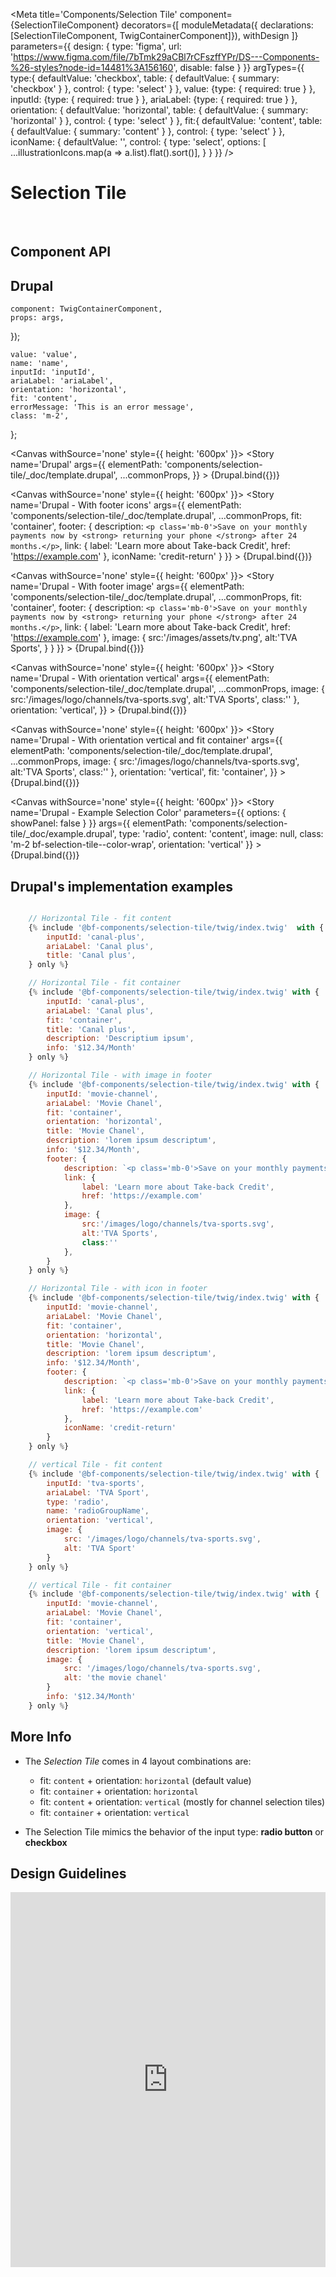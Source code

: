 

<Meta
    title='Components/Selection Tile'
    component={SelectionTileComponent}
    decorators={[
        moduleMetadata({ declarations: [SelectionTileComponent, TwigContainerComponent]}),
        withDesign
    ]}
    parameters={{
        design: {
            type: 'figma',
            url: 'https://www.figma.com/file/7bTmk29aCBl7rCFszffYPr/DS---Components-%26-styles?node-id=14481%3A156160',
            disable: false
        }
    }}
    argTypes={{
        type:{
            defaultValue: 'checkbox',
            table: { defaultValue: { summary: 'checkbox' } },
            control: { type: 'select' }
        },
        value: {type: { required: true } },
        inputId: {type: { required: true } },
        ariaLabel: {type: { required: true } },
        orientation: {
            defaultValue: 'horizontal',
            table: { defaultValue: { summary: 'horizontal' } },
            control: { type: 'select' }
        },
        fit:{
            defaultValue: 'content',
            table: { defaultValue: { summary: 'content' } },
            control: { type: 'select' }
        },
        iconName: {
            defaultValue: '',
            control: {
                type: 'select',
                options: [ ...illustrationIcons.map(a => a.list).flat().sort()],
            }
        }
    }}
/>

# Selection Tile

<br/>


## Component API

<ArgsTable of={SelectionTileComponent} />


## Drupal

    component: TwigContainerComponent,
    props: args,
});

    value: 'value',
    name: 'name',
    inputId: 'inputId',
    ariaLabel: 'ariaLabel',
    orientation: 'horizontal',
    fit: 'content',
    errorMessage: 'This is an error message',
    class: 'm-2',
};

<Canvas withSource='none' style={{ height: '600px' }}>
    <Story
        name='Drupal'
        args={{
            elementPath: 'components/selection-tile/_doc/template.drupal',
            ...commonProps,
        }}
    >
        {Drupal.bind({})}
    </Story>
</Canvas>

<Canvas withSource='none' style={{ height: '600px' }}>
    <Story
        name='Drupal - With footer icons'
        args={{
            elementPath: 'components/selection-tile/_doc/template.drupal',
            ...commonProps,
            fit: 'container',
            footer: {
                description: `<p class='mb-0'>Save on your monthly payments now by <strong> returning your phone </strong> after 24 months.</p>`,
                link: {
                    label: 'Learn more about Take-back Credit',
                    href: 'https://example.com'
                },
                iconName: 'credit-return'
            }
        }}
    >
        {Drupal.bind({})}
    </Story>
</Canvas>

<Canvas withSource='none' style={{ height: '600px' }}>
    <Story
        name='Drupal - With footer image'
        args={{
            elementPath: 'components/selection-tile/_doc/template.drupal',
            ...commonProps,
            fit: 'container',
            footer: {
                description: `<p class='mb-0'>Save on your monthly payments now by <strong> returning your phone </strong> after 24 months.</p>`,
                link: {
                    label: 'Learn more about Take-back Credit',
                    href: 'https://example.com'
                },
                image: {
                    src:'/images/assets/tv.png',
                    alt:'TVA Sports',
                }
            }
        }}
    >
        {Drupal.bind({})}
    </Story>
</Canvas>

<Canvas withSource='none' style={{ height: '600px' }}>
    <Story
        name='Drupal - With orientation vertical'
        args={{
            elementPath: 'components/selection-tile/_doc/template.drupal',
            ...commonProps,
            image: {
                src:'/images/logo/channels/tva-sports.svg',
                alt:'TVA Sports',
                class:''
            },
            orientation: 'vertical',
        }}
    >
        {Drupal.bind({})}
    </Story>
</Canvas>

<Canvas withSource='none' style={{ height: '600px' }}>
    <Story
        name='Drupal - With orientation vertical and fit container'
        args={{
            elementPath: 'components/selection-tile/_doc/template.drupal',
            ...commonProps,
            image: {
                src:'/images/logo/channels/tva-sports.svg',
                alt:'TVA Sports',
                class:''
            },
            orientation: 'vertical',
            fit: 'container',
        }}
    >
        {Drupal.bind({})}
    </Story>
</Canvas>

<Canvas withSource='none' style={{ height: '600px' }}>
    <Story
        name='Drupal - Example Selection Color'
        parameters={{ options: { showPanel: false } }}
        args={{
            elementPath: 'components/selection-tile/_doc/example.drupal',
            type: 'radio',
            content: 'content',
            image: null,
            class: 'm-2 bf-selection-tile--color-wrap',
            orientation: 'vertical'
        }}
    >
        {Drupal.bind({})}
    </Story>
</Canvas>


## Drupal's implementation examples

```jsx

    // Horizontal Tile - fit content
    {% include '@bf-components/selection-tile/twig/index.twig'  with {
        inputId: 'canal-plus',
        ariaLabel: 'Canal plus',
        title: 'Canal plus',
    } only %}

    // Horizontal Tile - fit container
    {% include '@bf-components/selection-tile/twig/index.twig' with {
        inputId: 'canal-plus',
        ariaLabel: 'Canal plus',
        fit: 'container',
        title: 'Canal plus',
        description: 'Descriptium ipsum',
        info: '$12.34/Month'
    } only %}

    // Horizontal Tile - with image in footer
    {% include '@bf-components/selection-tile/twig/index.twig' with {
        inputId: 'movie-channel',
        ariaLabel: 'Movie Chanel',
        fit: 'container',
        orientation: 'horizontal',
        title: 'Movie Chanel',
        description: 'lorem ipsum descriptum',
        info: '$12.34/Month',
        footer: {
            description: `<p class='mb-0'>Save on your monthly payments now by <strong> returning your phone </strong> after 24 months.</p>`,
            link: {
                label: 'Learn more about Take-back Credit',
                href: 'https://example.com'
            },
            image: {
                src:'/images/logo/channels/tva-sports.svg',
                alt:'TVA Sports',
                class:''
            },
        }
    } only %}

    // Horizontal Tile - with icon in footer
    {% include '@bf-components/selection-tile/twig/index.twig' with {
        inputId: 'movie-channel',
        ariaLabel: 'Movie Chanel',
        fit: 'container',
        orientation: 'horizontal',
        title: 'Movie Chanel',
        description: 'lorem ipsum descriptum',
        info: '$12.34/Month',
        footer: {
            description: `<p class='mb-0'>Save on your monthly payments now by <strong> returning your phone </strong> after 24 months.</p>`,
            link: {
                label: 'Learn more about Take-back Credit',
                href: 'https://example.com'
            },
            iconName: 'credit-return'
        }
    } only %}

    // vertical Tile - fit content
    {% include '@bf-components/selection-tile/twig/index.twig' with {
        inputId: 'tva-sports',
        ariaLabel: 'TVA Sport',
        type: 'radio',
        name: 'radioGroupName',
        orientation: 'vertical',
        image: {
            src: '/images/logo/channels/tva-sports.svg',
            alt: 'TVA Sport'
        }
    } only %}

    // vertical Tile - fit container
    {% include '@bf-components/selection-tile/twig/index.twig' with {
        inputId: 'movie-channel',
        ariaLabel: 'Movie Chanel',
        fit: 'container',
        orientation: 'vertical',
        title: 'Movie Chanel',
        description: 'lorem ipsum descriptum',
        image: {
            src: '/images/logo/channels/tva-sports.svg',
            alt: 'the movie chanel'
        }
        info: '$12.34/Month'
    } only %}
```

## More Info

<!-- TODO mettre à jour si on transforme fit en bolean (genre fitContainer) -->
- The *Selection Tile* comes in 4 layout combinations are:
    - fit: `content`   + orientation: `horizontal` (default value)
    - fit: `container` + orientation: `horizontal`
    - fit: `content`   + orientation: `vertical` (mostly for channel selection tiles)
    - fit: `container` + orientation: `vertical`

- The Selection Tile mimics the behavior of the input type: **radio button** or **checkbox**

## Design Guidelines

<iframe width='100%' height='600' src='https://www.figma.com/embed?embed_host=share&url=https%3A%2F%2Fwww.figma.com%2Ffile%2F7bTmk29aCBl7rCFszffYPr%2FDS---Components-%2526-styles%3Fnode-id%3D14481%253A156160&chrome=DOCUMENTATION' frameBorder='0' allowFullScreen></iframe>